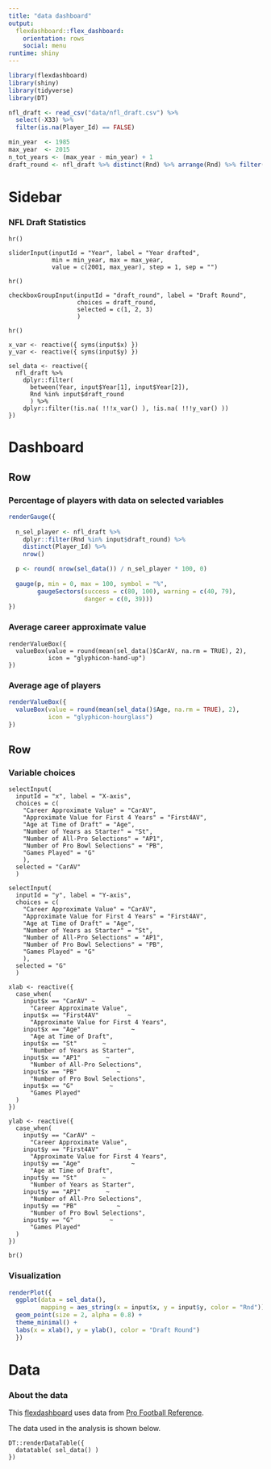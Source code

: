 ```yaml
---
title: "data dashboard"
output: 
  flexdashboard::flex_dashboard:
    orientation: rows
    social: menu
runtime: shiny
---
```


```r
library(flexdashboard)
library(shiny)
library(tidyverse)
library(DT)
```


```r
nfl_draft <- read_csv("data/nfl_draft.csv") %>%
  select(-X33) %>%
  filter(is.na(Player_Id) == FALSE)
```

```r
min_year  <- 1985
max_year  <- 2015
n_tot_years <- (max_year - min_year) + 1
draft_round <- nfl_draft %>% distinct(Rnd) %>% arrange(Rnd) %>% filter(!is.na(Rnd)) %>% pull(Rnd)
```
Sidebar {.sidebar}
=======================================================================

### NFL Draft Statistics

```r-filter-data
hr()

sliderInput(inputId = "Year", label = "Year drafted",
            min = min_year, max = max_year,
            value = c(2001, max_year), step = 1, sep = "")

hr()

checkboxGroupInput(inputId = "draft_round", label = "Draft Round",
                   choices = draft_round, 
                   selected = c(1, 2, 3)
                   )

hr()

x_var <- reactive({ syms(input$x) })
y_var <- reactive({ syms(input$y) })

sel_data <- reactive({
  nfl_draft %>%
    dplyr::filter(
      between(Year, input$Year[1], input$Year[2]),
      Rnd %in% input$draft_round
      ) %>%
    dplyr::filter(!is.na( !!!x_var() ), !is.na( !!!y_var() ))
})
```


Dashboard
=======================================================================

Row
-----------------------------------------------------------------------

### Percentage of players with data on selected variables {.value-box}

```r
renderGauge({
  
  n_sel_player <- nfl_draft %>%
    dplyr::filter(Rnd %in% input$draft_round) %>%
    distinct(Player_Id) %>%
    nrow()

  p <- round( nrow(sel_data()) / n_sel_player * 100, 0)
  
  gauge(p, min = 0, max = 100, symbol = "%", 
        gaugeSectors(success = c(80, 100), warning = c(40, 79), 
                     danger = c(0, 39)))
})
```

### Average career approximate value {.value-box}

```r-avg-carAV
renderValueBox({
  valueBox(value = round(mean(sel_data()$CarAV, na.rm = TRUE), 2), 
           icon = "glyphicon-hand-up")
})
```

### Average age of players {.value-box}

```r
renderValueBox({
  valueBox(value = round(mean(sel_data()$Age, na.rm = TRUE), 2), 
           icon = "glyphicon-hourglass")
})
```

Row
-----------------------------------------------------------------------

### Variable choices {data-width=340}

```r-choose-variables
selectInput(
  inputId = "x", label = "X-axis",
  choices = c(
    "Career Approximate Value" = "CarAV", 
    "Approximate Value for First 4 Years" = "First4AV",
    "Age at Time of Draft" = "Age",
    "Number of Years as Starter" = "St",
    "Number of All-Pro Selections" = "AP1",
    "Number of Pro Bowl Selections" = "PB",
    "Games Played" = "G"
    ),
  selected = "CarAV"
  )

selectInput(
  inputId = "y", label = "Y-axis",
  choices = c(
    "Career Approximate Value" = "CarAV",
    "Approximate Value for First 4 Years" = "First4AV",
    "Age at Time of Draft" = "Age",
    "Number of Years as Starter" = "St",
    "Number of All-Pro Selections" = "AP1",
    "Number of Pro Bowl Selections" = "PB",
    "Games Played" = "G"
    ),
  selected = "G"
  )

xlab <- reactive({
  case_when(
    input$x == "CarAV" ~  
      "Career Approximate Value",
    input$x == "First4AV"        ~  
      "Approximate Value for First 4 Years",
    input$x == "Age"              ~ 
      "Age at Time of Draft",
    input$x == "St"       ~ 
      "Number of Years as Starter",
    input$x == "AP1"       ~ 
      "Number of All-Pro Selections",
    input$x == "PB"           ~ 
      "Number of Pro Bowl Selections",
    input$x == "G"          ~ 
      "Games Played"
  )
})

ylab <- reactive({
  case_when(
    input$y == "CarAV" ~  
      "Career Approximate Value",
    input$y == "First4AV"        ~  
      "Approximate Value for First 4 Years",
    input$y == "Age"              ~ 
      "Age at Time of Draft",
    input$y == "St"       ~ 
      "Number of Years as Starter",
    input$y == "AP1"       ~ 
      "Number of All-Pro Selections",
    input$y == "PB"           ~ 
      "Number of Pro Bowl Selections",
    input$y == "G"          ~ 
      "Games Played"
  )
})

br()
```

### Visualization {data-width=700}

```r
renderPlot({
  ggplot(data = sel_data(),
         mapping = aes_string(x = input$x, y = input$y, color = "Rnd")) +
  geom_point(size = 2, alpha = 0.8) +
  theme_minimal() +
  labs(x = xlab(), y = ylab(), color = "Draft Round")
  })
```

Data
=======================================================================

### About the data

This [flexdashboard](https://rmarkdown.rstudio.com/flexdashboard/) uses data 
from [Pro Football Reference](http://www.pro-football-reference.com/).

The data used in the analysis is shown below.

```r-data-table
DT::renderDataTable({
  datatable( sel_data() )
})
```